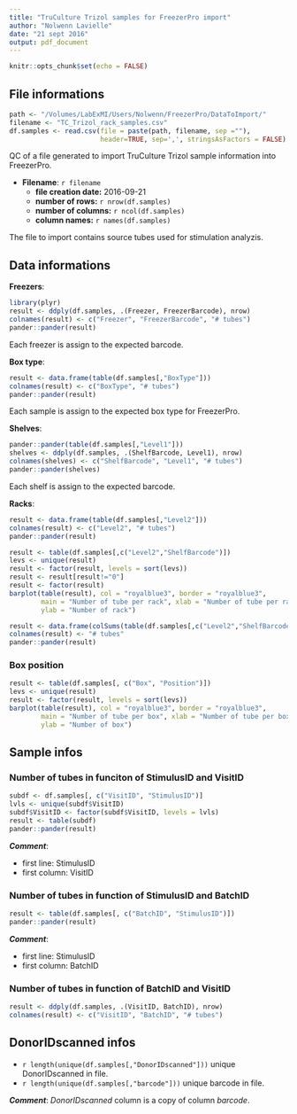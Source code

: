 ```yaml
---
title: "TruCulture Trizol samples for FreezerPro import"
author: "Nolwenn Lavielle"
date: "21 sept 2016"
output: pdf_document
---
```


```r
knitr::opts_chunk$set(echo = FALSE)
```

## File informations

```r
path <- "/Volumes/LabExMI/Users/Nolwenn/FreezerPro/DataToImport/"
filename <- "TC_Trizol_rack_samples.csv"
df.samples <- read.csv(file = paste(path, filename, sep =""), 
                       header=TRUE, sep=',', stringsAsFactors = FALSE)
```

QC of a file generated to import TruCulture Trizol sample information into FreezerPro.

* **Filename**: `r filename`
  + **file creation date:** 2016-09-21
  + **number of rows:** `r nrow(df.samples)`
  + **number of columns:** `r ncol(df.samples)`
  + **column names:** `r names(df.samples)`
  
The file to import contains source tubes used for stimulation analyzis.

## Data informations

**Freezers**:

```r
library(plyr)
result <- ddply(df.samples, .(Freezer, FreezerBarcode), nrow)
colnames(result) <- c("Freezer", "FreezerBarcode", "# tubes")
pander::pander(result)
```

Each freezer is assign to the expected barcode.

**Box type**:

```r
result <- data.frame(table(df.samples[,"BoxType"]))
colnames(result) <- c("BoxType", "# tubes")
pander::pander(result)
```

Each sample is assign to the expected box type for FreezerPro.

**Shelves**:
```r
pander::pander(table(df.samples[,"Level1"]))
shelves <- ddply(df.samples, .(ShelfBarcode, Level1), nrow)
colnames(shelves) <- c("ShelfBarcode", "Level1", "# tubes")
pander::pander(shelves)
```

Each shelf is assign to the expected barcode.

**Racks**:
```r
result <- data.frame(table(df.samples[,"Level2"]))
colnames(result) <- c("Level2", "# tubes")
pander::pander(result)
```

```r
result <- table(df.samples[,c("Level2","ShelfBarcode")])
levs <- unique(result)
result <- factor(result, levels = sort(levs))
result <- result[result!="0"]
result <- factor(result)
barplot(table(result), col = "royalblue3", border = "royalblue3", 
        main = "Number of tube per rack", xlab = "Number of tube per rack", 
        ylab = "Number of rack")
```

```r
result <- data.frame(colSums(table(df.samples[,c("Level2","ShelfBarcode")])))
colnames(result) <- "# tubes"
pander::pander(result)
```

### Box position

```r
result <- table(df.samples[, c("Box", "Position")])
levs <- unique(result)
result <- factor(result, levels = sort(levs))
barplot(table(result), col = "royalblue3", border = "royalblue3", 
        main = "Number of tube per box", xlab = "Number of tube per box", 
        ylab = "Number of box")
```

## Sample infos

### Number of tubes in funciton of StimulusID and VisitID

```r
subdf <- df.samples[, c("VisitID", "StimulusID")]
lvls <- unique(subdf$VisitID)
subdf$VisitID <- factor(subdf$VisitID, levels = lvls)
result <- table(subdf)
pander::pander(result)
```


***Comment***:

* first line: StimulusID
* first column: VisitID

### Number of tubes in function of StimulusID and BatchID

```r
result <- table(df.samples[, c("BatchID", "StimulusID")])
pander::pander(result)
```

***Comment***:

* first line: StimulusID
* first column: BatchID

### Number of tubes in function of BatchID and VisitID
```r
result <- ddply(df.samples, .(VisitID, BatchID), nrow)
colnames(result) <- c("VisitID", "BatchID", "# tubes")
```

## DonorIDscanned infos

* `r length(unique(df.samples[,"DonorIDscanned"]))` unique DonorIDscanned in file. 
* `r length(unique(df.samples[,"barcode"]))` unique barcode in file.

***Comment***: *DonorIDscanned* column is a copy of column *barcode*.